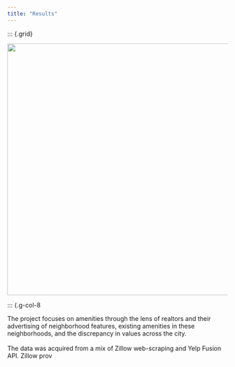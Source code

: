 ```yaml
---
title: "Results"
---
```


<!-- Use a grid -->
::: {.grid}

<!-- Left column has a width of 4/12 and shows a picture of me -->
::: {.g-col-4}
![](images/amenitywordcloud.jpg){width=6in}
:::

<!-- Text gets a column with width 8/12 -->
::: {.g-col-8

The project focuses on amenities through the lens of realtors and their advertising of neighborhood features, existing amenities in these neighborhoods, and the discrepancy in values across the city. 
<br> </br>
The data was acquired from a mix of Zillow web-scraping and Yelp Fusion API. 
Zillow prov